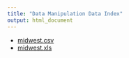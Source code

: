 ```yaml
---
title: "Data Manipulation Data Index"
output: html_document
---
```


- [midwest.csv](./midwest.csv)
- [midwest.xls](./midwest.xls)

